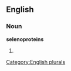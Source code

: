 ==English==

===Noun===
'''selenoproteins'''

# {{plural of|[[selenoprotein]]}}

[[Category:English plurals]]